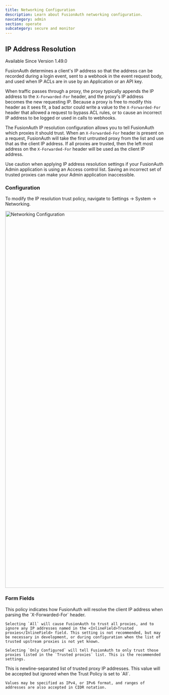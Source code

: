 ```yaml
---
title: Networking Configuration
description: Learn about FusionAuth networking configuration.
navcategory: admin
section: operate
subcategory: secure and monitor
---
```


## IP Address Resolution
<Aside type="version">
Available Since Version 1.49.0
</Aside>

FusionAuth determines a client's IP address so that the address can be recorded during a login event, sent to a webhook in the event request body, and used when IP ACLs are in use by an Application or an API key.

When traffic passes through a proxy, the proxy typically appends the IP address to the `X-Forwarded-For` header, and the proxy's IP address becomes the new requesting IP. Because a proxy is free to modify this header as it sees fit, a bad actor could write a value to the `X-Forwarded-For` header that allowed a request to bypass ACL rules, or to cause an incorrect IP address to be logged or used in calls to webhooks.

The FusionAuth IP resolution configuration allows you to tell FusionAuth which proxies it should trust. When an `X-Forwarded-For` header is present on a request, FusionAuth will take the first untrusted proxy from the list and use that as the client IP address. If all proxies are trusted, then the left most address on the `X-Forwarded-For` header will be used as the client IP address.

<Aside type="caution">
Use caution when applying IP address resolution settings if your FusionAuth Admin application is using an Access control list. Saving an incorrect set of trusted proxies can make your Admin application inaccessible.
</Aside>

### Configuration
To modify the IP resolution trust policy, navigate to <Breadcrumb>Settings -> System -> Networking</Breadcrumb>.

<img src="/img/docs/operate/secure-and-monitor/networking-settings.png" alt="Networking Configuration" width="1200" role="shadowed" />

### Form Fields

<APIBlock>
  <APIField name="Trust policy">
    This policy indicates how FusionAuth will resolve the client IP address when parsing the `X-Forwarded-For` header.

    Selecting `All` will cause FusionAuth to trust all proxies, and to ignore any IP addresses named in the <InlineField>Trusted proxies</InlineField> field. This setting is not recommended, but may be necessary in development, or during configuration when the list of trusted upstream proxies is not yet known.

    Selecting `Only Configured` will tell FusionAuth to only trust those proxies listed in the `Trusted proxies` list. This is the recommended settings.
  </APIField>
  <APIField name="Trusted proxies">
    This is newline-separated list of trusted proxy IP addresses. This value will be accepted but ignored when the Trust Policy is set to `All`.

    Values may be specified as IPv4, or IPv6 format, and ranges of addresses are also accepted in CIDR notation.
  </APIField>
</APIBlock>
